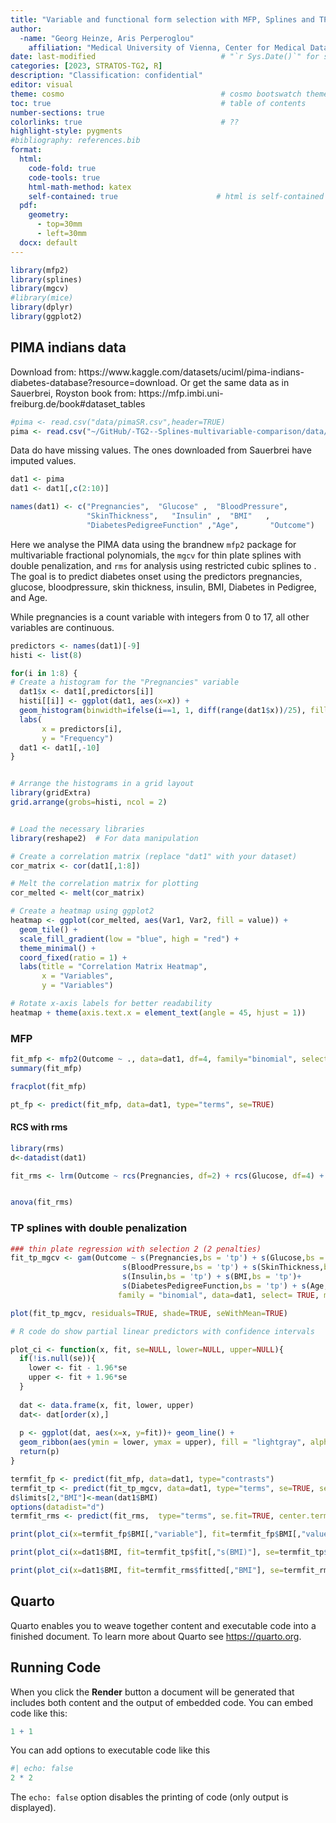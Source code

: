 ```yaml
---
title: "Variable and functional form selection with MFP, Splines and TP-Splines: examples"
author: 
  -name: "Georg Heinze, Aris Perperoglou"
    affiliation: "Medical University of Vienna, Center for Medical Data Science & GSK"
date: last-modified                            # "`r Sys.Date()`" for system date
categories: [2023, STRATOS-TG2, R]
description: "Classification: confidential"
editor: visual
theme: cosmo                                   # cosmo bootswatch theme
toc: true                                      # table of contents  
number-sections: true
colorlinks: true                               # ??
highlight-style: pygments
#bibliography: references.bib
format:
  html: 
    code-fold: true
    code-tools: true
    html-math-method: katex
    self-contained: true                      # html is self-contained
  pdf:
    geometry: 
      - top=30mm
      - left=30mm
  docx: default                               
---
```


```r
library(mfp2)
library(splines)
library(mgcv)
#library(mice)
library(dplyr)
library(ggplot2)
```

## PIMA indians data

Download from: https://www.kaggle.com/datasets/uciml/pima-indians-diabetes-database?resource=download. Or get the same data as in Sauerbrei, Royston book from: https://mfp.imbi.uni-freiburg.de/book#dataset_tables

```r
#pima <- read.csv("data/pimaSR.csv",header=TRUE)
pima <- read.csv("~/GitHub/-TG2--Splines-multivariable-comparison/data/pima.csv",header=TRUE)
```


Data do have missing values. The ones downloaded from Sauerbrei have imputed values. 

```r
dat1 <- pima
dat1 <- dat1[,c(2:10)]

names(dat1) <- c("Pregnancies",  "Glucose" ,  "BloodPressure", 
                 "SkinThickness",   "Insulin" ,  "BMI"   ,
                 "DiabetesPedigreeFunction" ,"Age",       "Outcome")
```



Here we analyse the PIMA data using the brandnew `mfp2` package for multivariable fractional polynomials, the `mgcv` for thin plate splines with double penalization, and `rms` for analysis using restricted cubic splines to . The goal is to predict diabetes onset using the predictors pregnancies, glucose, bloodpressure, skin thickness, insulin, BMI, Diabetes in Pedigree, and Age.


While pregnancies is a count variable with integers from 0 to 17, all other variables are continuous.

```r
predictors <- names(dat1)[-9]
histi <- list(8)

for(i in 1:8) {
# Create a histogram for the "Pregnancies" variable
  dat1$x <- dat1[,predictors[i]]
  histi[[i]] <- ggplot(dat1, aes(x=x)) +
  geom_histogram(binwidth=ifelse(i==1, 1, diff(range(dat1$x))/25), fill = "skyblue", color = i) +
  labs(
       x = predictors[i],
       y = "Frequency")
  dat1 <- dat1[,-10]
}


# Arrange the histograms in a grid layout
library(gridExtra)
grid.arrange(grobs=histi, ncol = 2)


# Load the necessary libraries
library(reshape2)  # For data manipulation

# Create a correlation matrix (replace "dat1" with your dataset)
cor_matrix <- cor(dat1[,1:8])

# Melt the correlation matrix for plotting
cor_melted <- melt(cor_matrix)

# Create a heatmap using ggplot2
heatmap <- ggplot(cor_melted, aes(Var1, Var2, fill = value)) +
  geom_tile() +
  scale_fill_gradient(low = "blue", high = "red") +
  theme_minimal() +
  coord_fixed(ratio = 1) +
  labs(title = "Correlation Matrix Heatmap",
       x = "Variables",
       y = "Variables")

# Rotate x-axis labels for better readability
heatmap + theme(axis.text.x = element_text(angle = 45, hjust = 1))


```


### MFP 

```r
fit_mfp <- mfp2(Outcome ~ ., data=dat1, df=4, family="binomial", select=0.05)
summary(fit_mfp)
```


```r
fracplot(fit_mfp) 

pt_fp <- predict(fit_mfp, data=dat1, type="terms", se=TRUE)

```

#### RCS with rms

```r
library(rms)
d<-datadist(dat1)

fit_rms <- lrm(Outcome ~ rcs(Pregnancies, df=2) + rcs(Glucose, df=4) + rcs(BloodPressure, df=4) + rcs(SkinThickness, df=4) + rcs(Insulin, df=4) + rcs(BMI, df=4) + rcs(DiabetesPedigreeFunction, df=4) + rcs(Age, df=4), data=dat1, x=TRUE, y=TRUE)


anova(fit_rms)


```




### TP splines with double penalization

```r
### thin plate regression with selection 2 (2 penalties)
fit_tp_mgcv <- gam(Outcome ~ s(Pregnancies,bs = 'tp') + s(Glucose,bs = 'tp')+
                         s(BloodPressure,bs = 'tp') + s(SkinThickness,bs = 'tp')+
                         s(Insulin,bs = 'tp') + s(BMI,bs = 'tp')+ 
                         s(DiabetesPedigreeFunction,bs = 'tp') + s(Age,bs = 'tp'),
                        family = "binomial", data=dat1, select= TRUE, method="REML")

plot(fit_tp_mgcv, residuals=TRUE, shade=TRUE, seWithMean=TRUE)
```
```r
# R code do show partial linear predictors with confidence intervals

plot_ci <- function(x, fit, se=NULL, lower=NULL, upper=NULL){
  if(!is.null(se)){
    lower <- fit - 1.96*se
    upper <- fit + 1.96*se
  }
  
  dat <- data.frame(x, fit, lower, upper)
  dat<- dat[order(x),]
  
  p <- ggplot(dat, aes(x=x, y=fit))+ geom_line() +
  geom_ribbon(aes(ymin = lower, ymax = upper), fill = "lightgray", alpha = 0.5)
  return(p)
}

termfit_fp <- predict(fit_mfp, data=dat1, type="contrasts")
termfit_tp <- predict(fit_tp_mgcv, data=dat1, type="terms", se=TRUE, seWithMean=TRUE)
d$limits[2,"BMI"]<-mean(dat1$BMI)
options(datadist="d")
termfit_rms <- predict(fit_rms,  type="terms", se.fit=TRUE, center.terms=TRUE)

print(plot_ci(x=termfit_fp$BMI[,"variable"], fit=termfit_fp$BMI[,"value"], lower=termfit_fp$BMI[,"lower"], upper=termfit_fp$BMI[,"upper"]))

print(plot_ci(x=dat1$BMI, fit=termfit_tp$fit[,"s(BMI)"], se=termfit_tp$se.fit[,"s(BMI)"]))

print(plot_ci(x=dat1$BMI, fit=termfit_rms$fitted[,"BMI"], se=termfit_rms$se.fit[,"BMI"]))


```


## Quarto

Quarto enables you to weave together content and executable code into a finished document. To learn more about Quarto see <https://quarto.org>.

## Running Code

When you click the **Render** button a document will be generated that includes both content and the output of embedded code. You can embed code like this:

```r
1 + 1
```

You can add options to executable code like this 

```r
#| echo: false
2 * 2
```

The `echo: false` option disables the printing of code (only output is displayed).
